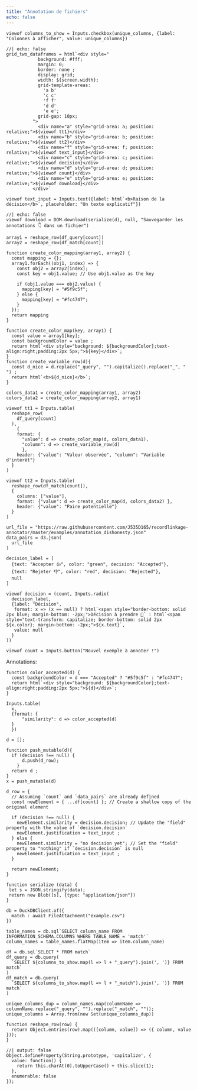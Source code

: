 ```yaml
---
title: "Annotation de fichiers"
echo: false
---
```


```ojs
viewof columns_to_show = Inputs.checkbox(unique_columns, {label: "Colonnes à afficher", value: unique_columns})
```


```ojs
//| echo: false
grid_two_dataframes = html`<div style="
            background: #fff;
            margin: 0;
            border: none ;
            display: grid;
            width: ${screen.width};
            grid-template-areas: 
              'a b'
              'c c'
              'f f'
              'd d'
              'e e';
            grid-gap: 10px;
          ">
            <div name="a" style="grid-area: a; position: relative;">${viewof tt1}</div>
            <div name="b" style="grid-area: b; position: relative;">${viewof tt2}</div>
            <div name="f" style="grid-area: f; position: relative;">${viewof text_input}</div>
            <div name="c" style="grid-area: c; position: relative;">${viewof decision}</div>
            <div name="d" style="grid-area: d; position: relative;">${viewof count}</div>
            <div name="e" style="grid-area: e; position: relative;">${viewof download}</div>
          </div>`
```

```ojs
viewof text_input = Inputs.text({label: html`<b>Raison de la décision</b>`, placeholder: "Un texte explicatif"})
```


```ojs
//| echo: false
viewof download = DOM.download(serialize(d), null, "Sauvegarder les annotations 👇 dans un fichier")
```

```ojs
array1 = reshape_row(df_query[count])
array2 = reshape_row(df_match[count])

function create_color_mapping(array1, array2) {
  const mapping = {};
  array1.forEach((obj1, index) => {
    const obj2 = array2[index];
    const key = obj1.value; // Use obj1.value as the key

    if (obj1.value === obj2.value) {
      mapping[key] = "#5f9c5f";
    } else {
      mapping[key] = "#fc4747";
    }
  });
  return mapping
}

function create_color_map(key, array1) {
  const value = array1[key];
  const backgroundColor = value ;
  return html`<div style="background: ${backgroundColor};text-align:right;padding:2px 5px;">${key}</div>`;
}
function create_variable_row(d){
  const d_nice = d.replace("_query", "").capitalize().replace("_", " ") ;
  return html`<b>${d_nice}</b>`;
}

colors_data1 = create_color_mapping(array1, array2)
colors_data2 = create_color_mapping(array2, array1)
```


```ojs
viewof tt1 = Inputs.table(
  reshape_row(
    df_query[count]
  ),
    {
    format: {
      "value": d => create_color_map(d, colors_data1),
      "column": d => create_variable_row(d)
      },
    header: {"value": "Valeur observée", "column": "Variable d'intérêt"}
  }
)
```

```ojs
viewof tt2 = Inputs.table(
  reshape_row(df_match[count]),
  {
    columns: ["value"],
    format: {"value": d => create_color_map(d, colors_data2) },
    header: {"value": "Paire potentielle"}
  }
)
```

```ojs
url_file = "https://raw.githubusercontent.com/J535D165/recordlinkage-annotator/master/examples/annotation_dishonesty.json"
data_pairs = d3.json(
  url_file
)
```

```ojs
decision_label = [
  {text: "Accepter 👍️", color: "green", decision: "Accepted"},
  {text: "Rejeter 👎️", color: "red", decision: "Rejected"},
  null
]
```

```ojs
viewof decision = (count, Inputs.radio(
  decision_label,
  {label: "Décision",
   format: x => (x == null) ? html`<span style="border-bottom: solid 2px blue; margin-bottom: -2px;">Décision à prendre 🤔` : html`<span style="text-transform: capitalize; border-bottom: solid 2px ${x.color}; margin-bottom: -2px;">${x.text}`,
   value: null
  }
))
```


```ojs
viewof count = Inputs.button("Nouvel exemple à annoter !")
```

Annotations:

```ojs
function color_accepted(d) {
  const backgroundColor = d === "Accepted" ? "#5f9c5f" : "#fc4747";
  return html`<div style="background: ${backgroundColor};text-align:right;padding:2px 5px;">${d}</div>`;
}
```

```ojs
Inputs.table(
  x,
  {format: {
      "similarity": d => color_accepted(d)
  }
  })
```

```ojs
d = [];
```

```ojs
function push_mutable(d){
  if (decision !== null) {
      d.push(d_row);
    }
  return d ;
}
x = push_mutable(d)
```


```ojs
d_row = {
  // Assuming `count` and `data_pairs` are already defined
  const newElement = { ...df[count] }; // Create a shallow copy of the original element

  if (decision !== null) {
    newElement.similarity = decision.decision; // Update the "field" property with the value of `decision.decision`
    newElement.justification = text_input ;
  } else {
    newElement.similarity = "no decision yet"; // Set the "field" property to "nothing" if `decision.decision` is null
    newElement.justification = text_input ;
  }

  return newElement;
}
```

```ojs
function serialize (data) {
 let s = JSON.stringify(data);
 return new Blob([s], {type: "application/json"}) 
}
```


```ojs
db = DuckDBClient.of({
  match : await FileAttachment("example.csv")
})
```

```ojs
table_names = db.sql`SELECT column_name FROM INFORMATION_SCHEMA.COLUMNS WHERE TABLE_NAME = 'match'`
column_names = table_names.flatMap(item => item.column_name)
```

```ojs
df = db.sql`SELECT * FROM match`
df_query = db.query(
  `SELECT ${columns_to_show.map(l => l + "_query").join(', ')} FROM match`
)
df_match = db.query(
  `SELECT ${columns_to_show.map(l => l + "_match").join(', ')} FROM match`
)
```

```ojs
unique_columns_dup = column_names.map(columnName => columnName.replace("_query", "").replace("_match", ""));
unique_columns = Array.from(new Set(unique_columns_dup))
```



```ojs
function reshape_row(row) {
  return Object.entries(row).map(([column, value]) => ({ column, value }));
}
```

```ojs
//| output: false
Object.defineProperty(String.prototype, 'capitalize', {
  value: function() {
    return this.charAt(0).toUpperCase() + this.slice(1);
  },
  enumerable: false
});
```

